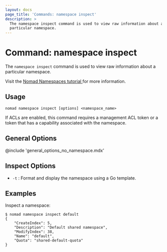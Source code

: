 ```yaml
---
layout: docs
page_title: 'Commands: namespace inspect'
description: >
  The namespace inspect command is used to view raw information about a
  particular namespace.
---
```


# Command: namespace inspect

The `namespace inspect` command is used to view raw information about a particular
namespace.

<Tip>
  Visit the <a href="https://developer.hashicorp.com/nomad/tutorials/manage-clusters/namespaces">
    Nomad Namespaces tutorial
  </a> for more information.
</Tip>

## Usage

```plaintext
nomad namespace inspect [options] <namespace_name>
```

If ACLs are enabled, this command requires a management ACL token or a token
that has a capability associated with the namespace.

## General Options

@include 'general_options_no_namespace.mdx'

## Inspect Options

- `-t` : Format and display the namespace using a Go template.

## Examples

Inspect a namespace:

```shell-session
$ nomad namespace inspect default
{
    "CreateIndex": 5,
    "Description": "Default shared namespace",
    "ModifyIndex": 38,
    "Name": "default",
    "Quota": "shared-default-quota"
}
```
